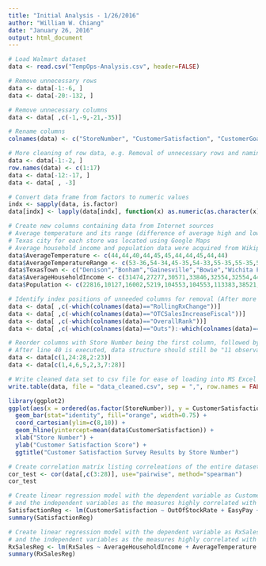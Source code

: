 ```yaml
---
title: "Initial Analysis - 1/26/2016"
author: "William W. Chiang"
date: "January 26, 2016"
output: html_document
---
```


```r
# Load Walmart dataset
data <- read.csv("TempOps-Analysis.csv", header=FALSE)

# Remove unnecessary rows
data <- data[-1:-6, ]
data <- data[-20:-132, ]

# Remove unnecessary columns
data <- data[ ,c(-1,-9,-21,-35)]

# Rename columns
colnames(data) <- c("StoreNumber", "CustomerSatisfaction", "CustomerGoal", "RxCount", "RxCountChange", "RollingRxChange", "ReturnToStockRate", "PercentInstore", "AverageInstorePerformance", "AverageInstoreResolution", "OnTimeInstore", "AverageInstoreOps", "PercentExpectationsMet", "PartialFillRate", "OutOfStockRate", "EasyPay", "InputRerouting", "InputQuality", "RxSales", "OTCSales", "OTCSalesIncrease", "OTCSalesIncreaseFiscal", "Outs", "OTCRetail", "OTCRetailInc", "RxCost", "RxCostInc", "InventoryTurnoverRate", "MTMRate", "DiscountCardUtilized", "DiscountCardLoss", "OverallRank")

# More cleaning of row data, e.g. Removal of unnecessary rows and naming rows in numerical order
data <- data[-1:-2, ]
row.names(data) <- c(1:17)
data <- data[-12:-17, ]
data <- data[ , -3]

# Convert data frame from factors to numeric values
indx <- sapply(data, is.factor)
data[indx] <- lapply(data[indx], function(x) as.numeric(as.character(x)))

# Create new columns containing data from Internet sources
# Average temperature and its range (difference of average high and low temps) were collected from www.wunderground.com by searching city by Week 49 data
# Texas city for each store was located using Google Maps
# Average household income and population data were acquired from Wikipedia search
data$AverageTemperature <- c(44,44,40,44,45,45,44,44,45,44,44)
data$AverageTemperatureRange <- c(53-36,54-34,45-35,54-33,55-35,55-35,54-34,53-36,55-35,54-34,54-34)
data$TexasTown <- c("Denison","Bonham","Gainesville","Bowie","Wichita Falls","Wichita Falls","Denton","Sherman","Wichita Falls","Denton","Cross Roads")
data$AverageHouseholdIncome <- c(31474,27277,30571,33846,32554,32554,44415,34211,32554,44415,77031)
data$Population <- c(22816,10127,16002,5219,104553,104553,113383,38521,104553,113383,1563)

# Identify index positions of unneeded columns for removal (After more thoughts, removed data is not needed for the analysis)
data <- data[ ,c(-which(colnames(data)=="RollingRxChange"))]
data <- data[ ,c(-which(colnames(data)=="OTCSalesIncreaseFiscal"))]
data <- data[ ,c(-which(colnames(data)=="OverallRank"))]
data <- data[ ,c(-which(colnames(data)=="Outs"):-which(colnames(data)=="RxCostInc"))]

# Reorder columns with Store Number being the first column, followed by location, weather, and demographic data, and then by Operations Data
# After line 40 is executed, data structure should still be "11 observations by 28 variables"
data <- data[c(1,24:28,2:23)]
data <- data[c(1,4,6,5,2,3,7:28)]

# Write cleaned data set to csv file for ease of loading into MS Excel or Apple's Numbers Application
write.table(data, file = "data_cleaned.csv", sep = ",", row.names = FALSE)
```


```r
library(ggplot2)
ggplot(aes(x = ordered(as.factor(StoreNumber)), y = CustomerSatisfaction), data = data, fill=StoreNumber) +
  geom_bar(stat="identity", fill="orange", width=0.75) +
  coord_cartesian(ylim=c(8,10)) +
  geom_hline(yintercept=mean(data$CustomerSatisfaction)) +
  xlab("Store Number") +
  ylab("Customer Satisfaction Score") +
  ggtitle("Customer Satisfaction Survey Results by Store Number")

# Create correlation matrix listing correleations of the entire dataset
cor_test <- cor(data[,c(3:28)], use="pairwise", method="spearman")
cor_test
```


```r
# Create linear regression model with the dependent variable as CustomerSatisfaction
# and the independent variables as the measures highly correlated with Customer Satisfaction scores
SatisfactionReg <- lm(CustomerSatisfaction ~ OutOfStockRate + EasyPay + DiscountCardUtilized + PartialFillRate + OTCSalesIncrease, data= data)
summary(SatisfactionReg)

# Create linear regression model with the dependent variable as RxSales
# and the independent variables as the measures highly correlated with RxSales
RxSalesReg <- lm(RxSales ~ AverageHouseholdIncome + AverageTemperature + RxCount + EasyPay + DiscountCardLoss, data= data)
summary(RxSalesReg)
```

